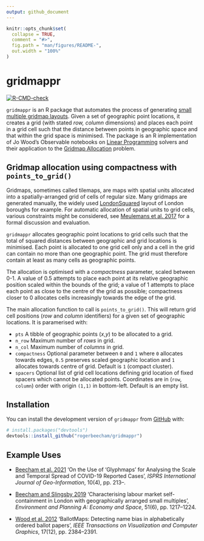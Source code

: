 ```yaml
---
output: github_document
---
```


```r
knitr::opts_chunk$set(
  collapse = TRUE,
  comment = "#>",
  fig.path = "man/figures/README-",
  out.width = "100%"
)
```

# gridmappr

<!-- badges: start -->
[![R-CMD-check](https://github.com/rogerbeecham/gridmappr/actions/workflows/R-CMD-check.yaml/badge.svg)](https://github.com/rogerbeecham/gridmappr/actions/workflows/R-CMD-check.yaml)
<!-- badges: end -->

`gridmappr` is an R package that automates the process of generating [small multiple gridmap layouts](https://www.gicentre.net/smwg). Given a set of geographic point locations, it creates a grid (with stated *row, column* dimensions) and places each point in a grid cell such that the distance between points in geographic space and that within the grid space is minimised. The package is an R implementation of Jo Wood's Observable notebooks on [Linear Programming](https://observablehq.com/@jwolondon/hello-linear-programming) solvers and their application to the [Gridmap Allocation](https://observablehq.com/@jwolondon/gridmap-allocation?collection=@jwolondon/utilities) problem.

## Gridmap allocation using compactness with `points_to_grid()` 

Gridmaps, sometimes called tilemaps, are maps with spatial units allocated into a spatially-arranged grid of cells of regular size. Many gridmaps are generated manually, the widely used [LondonSquared](https://github.com/aftertheflood/londonsquared) layout of London boroughs for example. For automatic allocation of spatial units to grid cells, various constraints might be considered, see [Meulemans et al. 2017](https://www.gicentre.net/smwg) for a formal discussion and evaluation.

`gridmappr` allocates geographic point locations to grid cells such that the total of squared distances between geographic and grid locations is minimised. Each point is allocated to one grid cell only and a cell in the grid can contain no more than one geographic point. The grid must therefore contain at least as many cells as geographic points. 

The allocation is optimised with a *compactness* parameter, scaled between 0-1. A value of 0.5 attempts to place each point at its relative geographic position scaled within the bounds of the grid; a value of 1 attempts to place each point as close to the centre of the grid as possible; compactness closer to 0 allocates cells increasingly towards the edge of the grid.

The main allocation function to call is `points_to_grid()`. This will return grid cell positions (*row* and *column* identifiers) for a given set of geographic locations. It is paramerised with:

* `pts` A tibble of geographic points (*x*,*y*) to be allocated to a grid.
* `n_row` Maximum number of *rows* in grid.
* `n_col` Maximum number of *columns* in grid.
* `compactness` Optional parameter between `0` and `1` where `0` allocates towards edges, `0.5` preserves scaled geographic location and `1` allocates towards centre of grid. Default is `1` (compact cluster).
* `spacers` Optional list of grid cell locations defining grid location of fixed spacers which cannot be allocated points. Coordinates are in (`row`, `column`) order with origin `(1,1)` in bottom-left. Default is an empty list.

## Installation

You can install the development version of `gridmappr` from [GitHub](https://github.com/) with:

``` r
# install.packages("devtools")
devtools::install_github("rogerbeecham/gridmappr")
```

## Example Uses

* [Beecham et al. 2021](https://eprints.whiterose.ac.uk/172944/) 'On the Use of ‘Glyphmaps’ for Analysing the Scale and Temporal Spread of COVID-19 Reported Cases', *ISPRS International Journal of Geo-Information*, 10(4), pp. 213--.

* [Beecham and Slingsby 2019](https://journals.sagepub.com/doi/10.1177/0308518X19850580) 'Characterising labour market self-containment in London with geographically arranged small multiples', *Environment and Planning A: Economy and Space*, 51(6), pp. 1217--1224. 

* [Wood et al. 2012](https://www.gicentre.net/featuredpapers) 'BallotMaps: Detecting name bias in alphabetically ordered ballot papers', *IEEE Transactions on Visualization and Computer Graphics*, 17(12), pp. 2384--2391.




